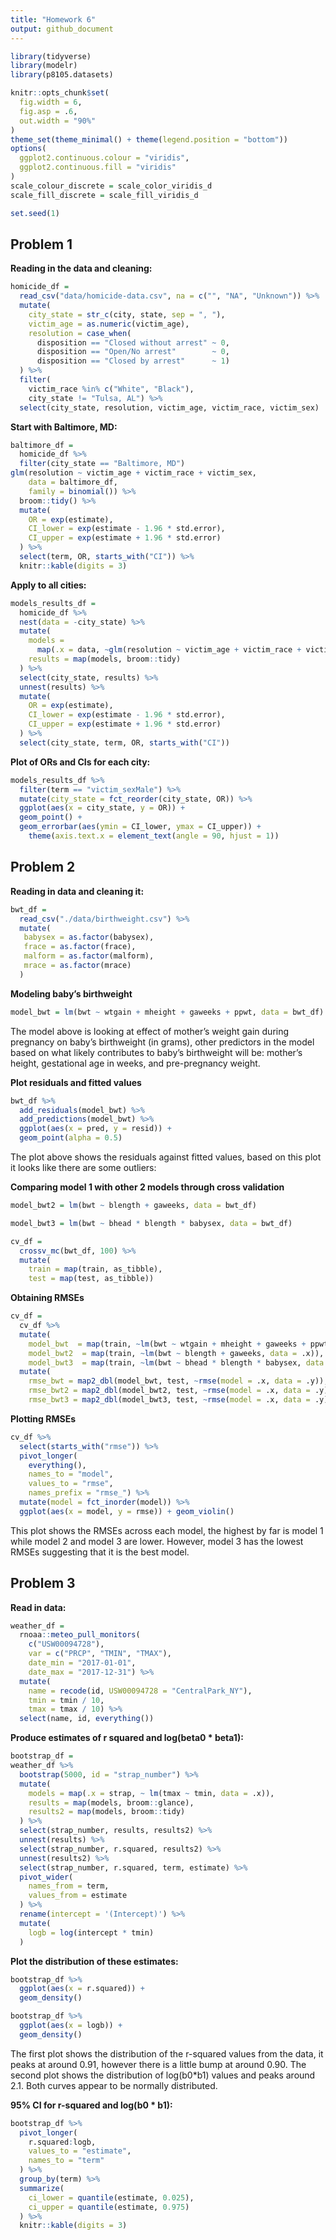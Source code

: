 ```yaml
---
title: "Homework 6"
output: github_document
---
```


```r

library(tidyverse)
library(modelr)
library(p8105.datasets)

knitr::opts_chunk$set(
  fig.width = 6,
  fig.asp = .6,
  out.width = "90%"
)
theme_set(theme_minimal() + theme(legend.position = "bottom"))
options(
  ggplot2.continuous.colour = "viridis",
  ggplot2.continuous.fill = "viridis"
)
scale_colour_discrete = scale_color_viridis_d
scale_fill_discrete = scale_fill_viridis_d

set.seed(1)
```

## Problem 1

**Reading in the data and cleaning:**

```r
homicide_df = 
  read_csv("data/homicide-data.csv", na = c("", "NA", "Unknown")) %>% 
  mutate(
    city_state = str_c(city, state, sep = ", "),
    victim_age = as.numeric(victim_age),
    resolution = case_when(
      disposition == "Closed without arrest" ~ 0,
      disposition == "Open/No arrest"        ~ 0,
      disposition == "Closed by arrest"      ~ 1)
  ) %>% 
  filter(
    victim_race %in% c("White", "Black"),
    city_state != "Tulsa, AL") %>% 
  select(city_state, resolution, victim_age, victim_race, victim_sex)
```


**Start with Baltimore, MD:**

```r
baltimore_df =
  homicide_df %>% 
  filter(city_state == "Baltimore, MD")
glm(resolution ~ victim_age + victim_race + victim_sex, 
    data = baltimore_df,
    family = binomial()) %>% 
  broom::tidy() %>% 
  mutate(
    OR = exp(estimate),
    CI_lower = exp(estimate - 1.96 * std.error),
    CI_upper = exp(estimate + 1.96 * std.error)
  ) %>% 
  select(term, OR, starts_with("CI")) %>% 
  knitr::kable(digits = 3)
```


**Apply to all cities:**

```r
models_results_df = 
  homicide_df %>% 
  nest(data = -city_state) %>% 
  mutate(
    models = 
      map(.x = data, ~glm(resolution ~ victim_age + victim_race + victim_sex, data = .x, family = binomial())),
    results = map(models, broom::tidy)
  ) %>% 
  select(city_state, results) %>% 
  unnest(results) %>% 
  mutate(
    OR = exp(estimate),
    CI_lower = exp(estimate - 1.96 * std.error),
    CI_upper = exp(estimate + 1.96 * std.error)
  ) %>% 
  select(city_state, term, OR, starts_with("CI")) 
```

**Plot of ORs and CIs for each city:**

```r
models_results_df %>% 
  filter(term == "victim_sexMale") %>% 
  mutate(city_state = fct_reorder(city_state, OR)) %>% 
  ggplot(aes(x = city_state, y = OR)) + 
  geom_point() + 
  geom_errorbar(aes(ymin = CI_lower, ymax = CI_upper)) + 
    theme(axis.text.x = element_text(angle = 90, hjust = 1))
```

## Problem 2

**Reading in data and cleaning it:**

```r
bwt_df = 
  read_csv("./data/birthweight.csv") %>%
  mutate(
   babysex = as.factor(babysex),
   frace = as.factor(frace),
   malform = as.factor(malform),
   mrace = as.factor(mrace)
  )
```

**Modeling baby's birthweight**

```r
model_bwt = lm(bwt ~ wtgain + mheight + gaweeks + ppwt, data = bwt_df)
```

The model above is looking at effect of mother's weight gain during pregnancy on baby's birthweight (in grams), other predictors in the model based on what likely contributes to baby's birthweight  will be: mother's height, gestational age in weeks, and pre-pregnancy weight.

**Plot residuals and fitted values**

```r
bwt_df %>% 
  add_residuals(model_bwt) %>% 
  add_predictions(model_bwt) %>% 
  ggplot(aes(x = pred, y = resid)) +
  geom_point(alpha = 0.5)
```

The plot above shows the residuals against fitted values, based on this plot it looks like there are some outliers:

**Comparing model 1 with other 2 models through cross validation**

```r
model_bwt2 = lm(bwt ~ blength + gaweeks, data = bwt_df)

model_bwt3 = lm(bwt ~ bhead * blength * babysex, data = bwt_df)

cv_df =
  crossv_mc(bwt_df, 100) %>% 
  mutate(
    train = map(train, as_tibble),
    test = map(test, as_tibble))
```

**Obtaining RMSEs**

```r
cv_df = 
  cv_df %>% 
  mutate(
    model_bwt  = map(train, ~lm(bwt ~ wtgain + mheight + gaweeks + ppwt, data = .x)),
    model_bwt2  = map(train, ~lm(bwt ~ blength + gaweeks, data = .x)),
    model_bwt3  = map(train, ~lm(bwt ~ bhead * blength * babysex, data = .x))) %>% 
  mutate(
    rmse_bwt = map2_dbl(model_bwt, test, ~rmse(model = .x, data = .y)),
    rmse_bwt2 = map2_dbl(model_bwt2, test, ~rmse(model = .x, data = .y)),
    rmse_bwt3 = map2_dbl(model_bwt3, test, ~rmse(model = .x, data = .y)))
```

**Plotting RMSEs**

```r
cv_df %>% 
  select(starts_with("rmse")) %>% 
  pivot_longer(
    everything(),
    names_to = "model", 
    values_to = "rmse",
    names_prefix = "rmse_") %>% 
  mutate(model = fct_inorder(model)) %>% 
  ggplot(aes(x = model, y = rmse)) + geom_violin()
```

This plot shows the RMSEs across each model, the highest by far is model 1 while model 2 and model 3 are lower. However, model 3 has the lowest RMSEs suggesting that it is the best model.

## Problem 3

**Read in data:**

```r
weather_df = 
  rnoaa::meteo_pull_monitors(
    c("USW00094728"),
    var = c("PRCP", "TMIN", "TMAX"), 
    date_min = "2017-01-01",
    date_max = "2017-12-31") %>%
  mutate(
    name = recode(id, USW00094728 = "CentralPark_NY"),
    tmin = tmin / 10,
    tmax = tmax / 10) %>%
  select(name, id, everything())
```

**Produce estimates of r squared and log(beta0 * beta1):**

```r
bootstrap_df =
weather_df %>% 
  bootstrap(5000, id = "strap_number") %>% 
  mutate(
    models = map(.x = strap, ~ lm(tmax ~ tmin, data = .x)),
    results = map(models, broom::glance),
    results2 = map(models, broom::tidy)
  ) %>% 
  select(strap_number, results, results2) %>% 
  unnest(results) %>% 
  select(strap_number, r.squared, results2) %>% 
  unnest(results2) %>% 
  select(strap_number, r.squared, term, estimate) %>% 
  pivot_wider(
    names_from = term,
    values_from = estimate
  ) %>% 
  rename(intercept = '(Intercept)') %>% 
  mutate(
    logb = log(intercept * tmin)
  )
```

**Plot the distribution of these estimates:**

```r
bootstrap_df %>% 
  ggplot(aes(x = r.squared)) +
  geom_density()

bootstrap_df %>% 
  ggplot(aes(x = logb)) +
  geom_density()
```

The first plot shows the distribution of the r-squared values from the data, it peaks at around 0.91, however there is a little bump at around 0.90. The second plot shows the distribution of log(b0*b1) values and peaks around 2.1. Both curves appear to be normally distributed.

**95% CI for r-squared and log(b0 * b1):**

```r
bootstrap_df %>% 
  pivot_longer(
    r.squared:logb,
    values_to = "estimate",
    names_to = "term"
  ) %>%
  group_by(term) %>% 
  summarize(
    ci_lower = quantile(estimate, 0.025),
    ci_upper = quantile(estimate, 0.975)
  ) %>% 
  knitr::kable(digits = 3)
```













